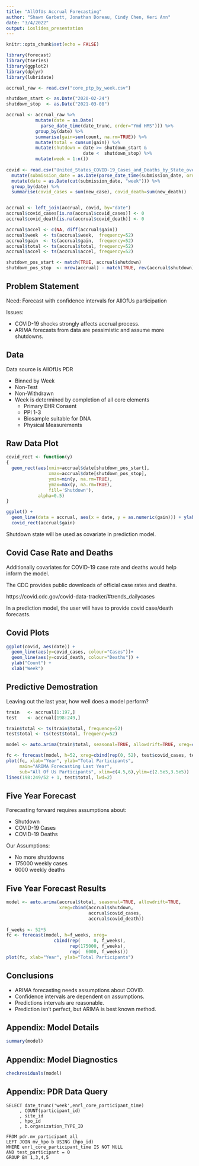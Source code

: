 ```yaml
---
title: "AllOfUs Accrual Forecasting"
author: "Shawn Garbett, Jonathan Doreau, Cindy Chen, Keri Ann"
date: "3/4/2022"
output: ioslides_presentation
---
```


```r
knitr::opts_chunk$set(echo = FALSE)

library(forecast)
library(tseries)
library(ggplot2)
library(dplyr)
library(lubridate)

accrual_raw <- read.csv("core_ptp_by_week.csv")

shutdown_start <- as.Date("2020-02-24")
shutdown_stop  <- as.Date("2021-03-08")

accrual <- accrual_raw %>%
           mutate(date = as.Date(
             parse_date_time(date_trunc, order="Ymd HMS"))) %>%
           group_by(date) %>%
           summarise(gain=sum(count, na.rm=TRUE)) %>%
           mutate(total = cumsum(gain)) %>%
           mutate(shutdown = date >= shutdown_start &
                             date <  shutdown_stop) %>%
           mutate(week = 1:n()) 
           
covid <- read.csv("United_States_COVID-19_Cases_and_Deaths_by_State_over_Time.csv") %>% 
  mutate(submission_date = as.Date(parse_date_time(submission_date, order="mdY"))) %>%
  mutate(date = as.Date(cut(submission_date, "week"))) %>%
  group_by(date) %>%
  summarise(covid_cases = sum(new_case), covid_death=sum(new_death)) 


accrual <- left_join(accrual, covid, by="date")
accrual$covid_cases[is.na(accrual$covid_cases)] <- 0
accrual$covid_death[is.na(accrual$covid_death)] <- 0

accrual$accel <- c(NA, diff(accrual$gain))
accrual$week  <- ts(accrual$week,  frequency=52)
accrual$gain  <- ts(accrual$gain,  frequency=52)
accrual$total <- ts(accrual$total, frequency=52)
accrual$accel <- ts(accrual$accel, frequency=52)

shutdown_pos_start <- match(TRUE, accrual$shutdown)
shutdown_pos_stop  <- nrow(accrual) - match(TRUE, rev(accrual$shutdown)) +1
```

## Problem Statement

Need: Forecast with confidence intervals for AllOfUs participation

Issues:

- COVID-19 shocks strongly affects accrual process.
- ARIMA forecasts from data are pessimistic and assume more shutdowns.

## Data

Data source is AllOfUs PDR

- Binned by Week
- Non-Test
- Non-Withdrawn
- Week is determined by completion of all core elements
  - Primary EHR Consent
  - PPI 1-3
  - Biosample suitable for DNA
  - Physical Measurements

## Raw Data Plot

```r
covid_rect <- function(y)
{
  geom_rect(aes(xmin=accrual$date[shutdown_pos_start],
                xmax=accrual$date[shutdown_pos_stop],
                ymin=min(y, na.rm=TRUE),
                ymax=max(y, na.rm=TRUE),
                fill='Shutdown'),
            alpha=0.5)
}

ggplot() + 
  geom_line(data = accrual, aes(x = date, y = as.numeric(gain))) + ylab('Weekly Gain') +
  covid_rect(accrual$gain)
```

Shutdown state will be used as covariate in prediction model.

## Covid Case Rate and Deaths

Additionally covariates for COVID-19 case rate and deaths would help inform the model.

The CDC provides public downloads of official case rates and deaths.

https://covid.cdc.gov/covid-data-tracker/#trends_dailycases

In a prediction model, the user will have to provide covid case/death forecasts. 

## Covid Plots

```r

ggplot(covid, aes(date)) +
  geom_line(aes(y=covid_cases, colour="Cases"))+
  geom_line(aes(y=covid_death, colour="Deaths")) +
  ylab("Count") + 
  xlab("Week")

```

## Predictive Demostration

Leaving out the last year, how well does a model perform?

```r

train   <- accrual[1:197,]
test    <- accrual[198:249,]

train$total <- ts(train$total, frequency=52)
test$total <- ts(test$total, frequency=52)

model <- auto.arima(train$total, seasonal=TRUE, allowdrift=TRUE, xreg=cbind(train$shutdown, train$covid_cases, train$covid_death))

fc <- forecast(model, h=52, xreg=cbind(rep(0, 52), test$covid_cases, test$covid_death))
plot(fc, xlab="Year", ylab="Total Participants",
     main="ARIMA Forecasting Last Year",
     sub="All Of Us Participants", xlim=c(4.5,6),ylim=c(2.5e5,3.5e5))
lines(198:249/52 + 1, test$total, lwd=2)

```

## Five Year Forecast

Forecasting forward requires assumptions about:

- Shutdown 
- COVID-19 Cases 
- COVID-19 Deaths

Our Assumptions:

- No more shutdowns
- 175000 weekly cases
- 6000 weekly deaths

## Five Year Forecast Results

```r
model <- auto.arima(accrual$total, seasonal=TRUE, allowdrift=TRUE, 
                    xreg=cbind(accrual$shutdown,
                               accrual$covid_cases,
                               accrual$covid_death))
 
f_weeks <- 52*5
fc <- forecast(model, h=f_weeks, xreg=
                  cbind(rep(     0, f_weeks),
                        rep(175000, f_weeks),
                        rep(  6000, f_weeks)))
plot(fc, xlab="Year", ylab="Total Participants")
```

## Conclusions

- ARIMA forecasting needs assumptions about COVID.
- Confidence intervals are dependent on assumptions.
- Predictions intervals are reasonable.
- Prediction isn't perfect, but ARIMA is best known method.

## Appendix: Model Details

```r
summary(model)
```

## Appendix: Model Diagnostics

```r
checkresiduals(model)
```


## Appendix: PDR Data Query

```
SELECT date_trunc('week',enrl_core_participant_time)
     , COUNT(participant_id)
     , site_id
     , hpo_id
     , b.organization_TYPE_ID

FROM pdr.mv_participant_all
LEFT JOIN mv_hpo b USING (hpo_id)
WHERE enrl_core_participant_time IS NOT NULL
AND test_participant = 0
GROUP BY 1,3,4,5
```
